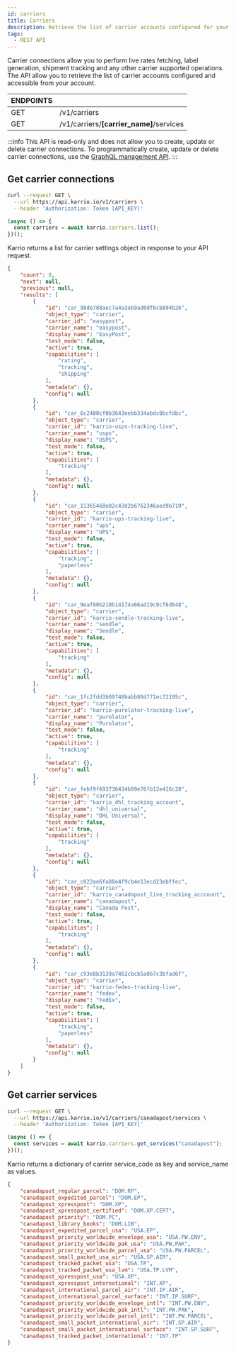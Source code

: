 ```yaml
---
id: carriers
title: Carriers
description: Retrieve the list of carrier accounts configured for your account.
tags:
  - REST API
---
```



Carrier connections allow you to perform live rates fetching, label generation,
shipment tracking and any other carrier supported operations. The API allow you to
retrieve the list of carrier accounts configured and accessible from your account.

<div id="tailwind">
  <table className="table-auto">
    <thead>
      <tr>
        <th>ENDPOINTS</th>
        <th></th>
      </tr>
    </thead>
    <tbody>
      <tr>
        <td>GET</td>
        <td>/v1/carriers</td>
      </tr>
      <tr>
        <td>GET</td>
        <td>
          /v1/carriers/<strong>[carrier_name]</strong>/services
        </td>
      </tr>
    </tbody>
  </table>
</div>


:::info
This API is read-only and does not allow you to create, update or delete carrier connections.
To programmatically create, update or delete carrier connections, use the [GraphQL management API](/reference/management/connections).
:::


## Get carrier connections

<div id="tabs">
<Tabs>
<TabItem value="curl" label="Curl">

```bash
curl --request GET \
  --url https://api.karrio.io/v1/carriers \
  --header 'Authorization: Token [API_KEY]'
```

</TabItem>
<TabItem value="javascript" label="Javascript">

```javascript
(async () => {
  const carriers = await karrio.carriers.list();
})();
```

</TabItem>
</Tabs>
</div>

Karrio returns a list for carrier settings object in response to your API request.


<div id="tabs">

```json
{
	"count": 8,
	"next": null,
	"previous": null,
	"results": [
		{
			"id": "car_98de788aec7a4a3eb9ad0df0cb894b26",
			"object_type": "carrier",
			"carrier_id": "easypost",
			"carrier_name": "easypost",
			"display_name": "EasyPost",
			"test_mode": false,
			"active": true,
			"capabilities": [
				"rating",
				"tracking",
				"shipping"
			],
			"metadata": {},
			"config": null
		},
		{
			"id": "car_6c2400cf0b3643eebb334abdc0bcfdbc",
			"object_type": "carrier",
			"carrier_id": "karrio-usps-tracking-live",
			"carrier_name": "usps",
			"display_name": "USPS",
			"test_mode": false,
			"active": true,
			"capabilities": [
				"tracking"
			],
			"metadata": {},
			"config": null
		},
		{
			"id": "car_11365468e02c43d2b6762346aed9b719",
			"object_type": "carrier",
			"carrier_id": "karrio-ups-tracking-live",
			"carrier_name": "ups",
			"display_name": "UPS",
			"test_mode": false,
			"active": true,
			"capabilities": [
				"tracking",
				"paperless"
			],
			"metadata": {},
			"config": null
		},
		{
			"id": "car_9eaf80b210b14174a66ad19c0cf6d648",
			"object_type": "carrier",
			"carrier_id": "karrio-sendle-tracking-live",
			"carrier_name": "sendle",
			"display_name": "Sendle",
			"test_mode": false,
			"active": true,
			"capabilities": [
				"tracking"
			],
			"metadata": {},
			"config": null
		},
		{
			"id": "car_1fc2fdd3b09748babb88d771ec72195c",
			"object_type": "carrier",
			"carrier_id": "karrio-purolator-tracking-live",
			"carrier_name": "purolator",
			"display_name": "Purolator",
			"test_mode": false,
			"active": true,
			"capabilities": [
				"tracking"
			],
			"metadata": {},
			"config": null
		},
		{
			"id": "car_febf9f693736434b89e76fb12e416c28",
			"object_type": "carrier",
			"carrier_id": "karrio_dhl_tracking_account",
			"carrier_name": "dhl_universal",
			"display_name": "DHL Universal",
			"test_mode": false,
			"active": true,
			"capabilities": [
				"tracking"
			],
			"metadata": {},
			"config": null
		},
		{
			"id": "car_c822ae6fa88e4f9cb4e13ecd23ebffec",
			"object_type": "carrier",
			"carrier_id": "karrio_canadapost_live_tracking_acccount",
			"carrier_name": "canadapost",
			"display_name": "Canada Post",
			"test_mode": false,
			"active": true,
			"capabilities": [
				"tracking"
			],
			"metadata": {},
			"config": null
		},
		{
			"id": "car_c93e8b3139a7462cbcb5a0b7c3bfad6f",
			"object_type": "carrier",
			"carrier_id": "karrio-fedex-tracking-live",
			"carrier_name": "fedex",
			"display_name": "FedEx",
			"test_mode": false,
			"active": true,
			"capabilities": [
				"tracking",
				"paperless"
			],
			"metadata": {},
			"config": null
		}
	]
}
```

</div>

## Get carrier services


<div id="tabs">
<Tabs>
<TabItem value="curl" label="Curl">

```bash
curl --request GET \
  --url https://api.karrio.io/v1/carriers/canadapost/services \
  --header 'Authorization: Token [API_KEY]'
```

</TabItem>
<TabItem value="javascript" label="Javascript">

```javascript
(async () => {
  const services = await karrio.carriers.get_services("canadapost");
})();
```

</TabItem>
</Tabs>
</div>

Karrio returns a dictionary of carrier service_code as key and
service_name as values.

<div id="tabs">

```json
{
	"canadapost_regular_parcel": "DOM.RP",
	"canadapost_expedited_parcel": "DOM.EP",
	"canadapost_xpresspost": "DOM.XP",
	"canadapost_xpresspost_certified": "DOM.XP.CERT",
	"canadapost_priority": "DOM.PC",
	"canadapost_library_books": "DOM.LIB",
	"canadapost_expedited_parcel_usa": "USA.EP",
	"canadapost_priority_worldwide_envelope_usa": "USA.PW.ENV",
	"canadapost_priority_worldwide_pak_usa": "USA.PW.PAK",
	"canadapost_priority_worldwide_parcel_usa": "USA.PW.PARCEL",
	"canadapost_small_packet_usa_air": "USA.SP.AIR",
	"canadapost_tracked_packet_usa": "USA.TP",
	"canadapost_tracked_packet_usa_lvm": "USA.TP.LVM",
	"canadapost_xpresspost_usa": "USA.XP",
	"canadapost_xpresspost_international": "INT.XP",
	"canadapost_international_parcel_air": "INT.IP.AIR",
	"canadapost_international_parcel_surface": "INT.IP.SURF",
	"canadapost_priority_worldwide_envelope_intl": "INT.PW.ENV",
	"canadapost_priority_worldwide_pak_intl": "INT.PW.PAK",
	"canadapost_priority_worldwide_parcel_intl": "INT.PW.PARCEL",
	"canadapost_small_packet_international_air": "INT.SP.AIR",
	"canadapost_small_packet_international_surface": "INT.SP.SURF",
	"canadapost_tracked_packet_international": "INT.TP"
}
```

</div>
